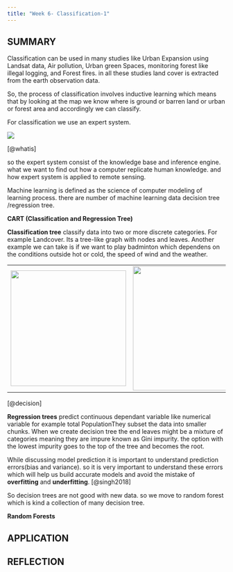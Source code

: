 ```yaml
---
title: "Week 6- Classification-1"
---
```


## SUMMARY

Classification can be used in many studies like Urban Expansion using Landsat data, Air pollution, Urban green Spaces, monitoring forest like illegal logging, and Forest fires. in all these studies land cover is extracted from the earth observation data.

So, the process of classification involves inductive learning which means that by looking at the map we know where is ground or barren land or urban or forest area and accordingly we can classify.

For classification we use an expert system.

![](images/main-qimg-a63e873b68b7d220020991140f0a896c-lq.jpg)

[@whatis]

so the expert system consist of the knowledge base and inference engine. what we want to find out how a computer replicate human knowledge. and how expert system is applied to remote sensing.

Machine learning is defined as the science of computer modeling of learning process. there are number of machine learning data decision tree /regression tree.

**CART (Classification and Regression Tree)**

**Classification tree** classify data into two or more discrete categories. For example Landcover. Its a tree-like graph with nodes and leaves. Another example we can take is if we want to play badminton which dependens on the conditions outside hot or cold, the speed of wind and the weather.

|                                            |                                  |
|--------------------------------------------|----------------------------------|
| ![](images/decision-tree.png){width="266"} | ![](images/dt1.png){width="286"} |

[@decision]

**Regression trees** predict continuous dependant variable like numerical variable for example total PopulationThey subset the data into smaller chunks. When we create decision tree the end leaves might be a mixture of categories meaning they are impure known as Gini impurity. the option with the lowest impurity goes to the top of the tree and becomes the root.

While discussing model prediction it is important to understand prediction errors(bias and variance). so it is very important to understand these errors which will help us build accurate models and avoid the mistake of **overfitting** and **underfitting**. [@singh2018]

So decision trees are not good with new data. so we move to random forest which is kind a collection of many decision tree.

**Random Forests**

## APPLICATION

## REFLECTION
